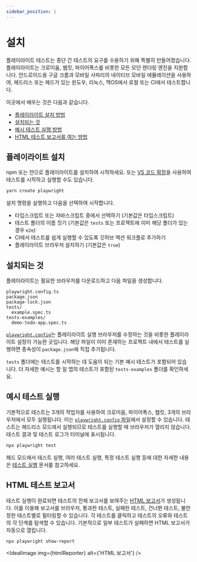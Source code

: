 ```yaml
---
sidebar_position: 1
---
```



# 설치

플레이라이트 테스트는 종단 간 테스트의 요구를 수용하기 위해 특별히 만들어졌습니다. 플레이라이트는 크로미움, 웹킷, 파이어폭스를 비롯한 모든 모던 렌더링 엔진을 지원합니다. 안드로이드용 구글 크롬과 모바일 사파리의 네이티브 모바일 에뮬레이션을 사용하여, 헤드리스 또는 헤드가 있는 윈도우, 리눅스, 맥OS에서 로컬 또는 CI에서 테스트합니다.

이곳에서 배우는 것은 다음과 같습니다.

- [플레이라이트 설치 방법](#플레이라이트-설치)
- [설치되는 것](#설치되는-것)
- [예시 테스트 실행 방법](#예시-테스트-실행)
- [HTML 테스트 보고서를 여는 방법](#html-테스트-보고서)

## 플레이라이트 설치

npm 또는 얀으로 플레이라이트를 설치하여 시작하세요. 또는 [VS 코드 확장](docs/test/playwright/getting-started/vs-code.mdx)을 사용하여 테스트를 시작하고 실행할 수도 있습니다.

```bash
yarn create playwright
```

설치 명령을 실행하고 다음을 선택하여 시작합니다.

- 타입스크립트 또는 자바스크립트 중에서 선택하기 (기본값은 타입스크립트)
- 테스트 폴더의 이름 짓기 (기본값은 `tests` 또는 프로젝트에 이미 해당 폴더가 있는 경우 `e2e`)
- CI에서 테스트를 쉽게 실행할 수 있도록 깃허브 액션 워크플로 추가하기
- 플레이라이트 브라우저 설치하기 (기본값은 `true`)

## 설치되는 것

플레이라이트는 필요한 브라우저를 다운로드하고 다음 파일을 생성합니다.

```
playwright.config.ts
package.json
package-lock.json
tests/
  example.spec.ts
tests-examples/
  demo-todo-app.spec.ts
```

[`playwright.config`](https://playwright.dev/docs/test-configuration)는 플레이라이트 실행 브라우저를 수정하는 것을 비롯한 플레이라이트 설정이 가능한 곳입니다. 해당 파일이 이미 존재하는 프로젝트 내에서 테스트를 실행하면 종속성이 `package.json`에 직접 추가됩니다.

`tests` 폴더에는 테스트를 시작하는 데 도움이 되는 기본 예시 테스트가 포함되어 있습니다. 더 자세한 예시는 할 일 앱의 테스트가 포함된 `tests-examples` 폴더를 확인하세요.

## 예시 테스트 실행

기본적으로 테스트는 3개의 작업자를 사용하여 크로미움, 파이어폭스, 웹킷, 3개의 브라우저에서 모두 실행됩니다. 이는 [`playwright.config` 파일](https://playwright.dev/docs/test-configuration)에서 설정할 수 있습니다. 테스트는 헤드리스 모드에서 실행되므로 테스트를 실행할 때 브라우저가 열리지 않습니다. 테스트 결과 및 테스트 로그가 터미널에 표시됩니다.

```bash
npx playwright test
```

헤드 모드에서 테스트 실행, 여러 테스트 실행, 특정 테스트 실행 등에 대한 자세한 내용은 [테스트 실행](docs/test/playwright/getting-started/running-tests.mdx) 문서를 참고하세요.

## HTML 테스트 보고서

테스트 실행이 완료되면 테스트의 전체 보고서를 보여주는 [HTML 보고서](https://playwright.dev/docs/test-reporters#html-reporter)가 생성됩니다. 이를 이용해 보고서를 브라우저, 통과한 테스트, 실패한 테스트, 건너뛴 테스트, 불안정한 테스트별로 필터링할 수 있습니다. 각 테스트를 클릭하고 테스트의 오류와 테스트의 각 단계를 탐색할 수 있습니다. 기본적으로 일부 테스트가 실패하면 HTML 보고서가 자동으로 열립니다.

```bash
npx playwright show-report
```

<IdealImage img={htmlReporter} alt={'HTML 보고서'} />
